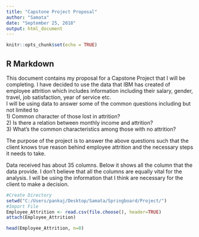 ---
title: "Capstone Project Proposal"
author: "Samata"
date: "September 25, 2018"
output: html_document
---

```{r setup, include=FALSE}
knitr::opts_chunk$set(echo = TRUE)
```

## R Markdown

This document contains my proposal for a Capstone Project that I will be completing. I have decided to use the data that IBM has created of employee attrition which includes information including their salary, gender, travel, job satisfaction, year of service etc.  
I will be using data to answer some of the common questions including but not limited to  
  1) Common character of those lost in  attrition?  
  2) Is there a relation between monthly income and attrition?  
  3) What's the common characteristics among those with no attrition?  
  
The purpose of the project is to answer the above questions such that the client knows  true reason behind employee attrition and the necessary steps it needs to take.  

Data received has about 35 columns. Below it shows all the column that the data provide.   I don't believe that all the columns are equally vital for the analysis.  I will be using the information that I think are necessary for the client to make a decision.

```{r}
#Create Directory
setwd("C:/Users/pankaj/Desktop/Samata/Springboard/Project/")
#Import File
Employee_Attrition <- read.csv(file.choose(), header=TRUE)
attach(Employee_Attrition)

head(Employee_Attrition, n=0)
```


